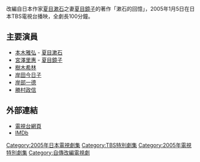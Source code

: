 改編自日本作家[[夏目漱石|夏目漱石]]之妻[[夏目鏡子|夏目鏡子]]的著作「漱石的回憶」，2005年1月5日在日本TBS電視台播映，全劇長100分鐘。

==主要演員==
*[[本木雅弘|本木雅弘]] - [[夏目漱石|夏目漱石]]
*[[宮澤里惠|宮澤里惠]] - [[夏目鏡子|夏目鏡子]]
*[[樹木希林|樹木希林]]
*[[岸田今日子|岸田今日子]]
*[[岸部一德|岸部一德]]
*[[勝村政信|勝村政信]]

==外部連結==
*[http://www.tbs.co.jp/tbs-ch/lineup/d1157.html 電視台網頁] {{Wayback|url=http://www.tbs.co.jp/tbs-ch/lineup/d1157.html |date=20070929095902 }}
*[http://www.imdb.com/title/tt0439262/ IMDb] {{Wayback|url=http://www.imdb.com/title/tt0439262/ |date=20050909074510 }}

{{DEFAULTSORT:Natsume ke no Shokutaku}}
[[Category:2005年日本電視劇集|Category:2005年日本電視劇集]]
[[Category:TBS特別劇集|Category:TBS特別劇集]]
[[Category:2005年電視特別劇集|Category:2005年電視特別劇集]]
[[Category:自傳改編電視劇|Category:自傳改編電視劇]]